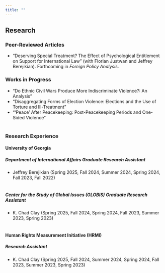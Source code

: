 ```yaml
---
title: ""
---
```


## Research

### Peer-Reviewed Articles
-   "Deserving Special Treatment? The Effect of Psychological Entitlement on Support for International Law" (with Florian Justwan and Jeffrey Berejikian). Forthcoming in *Foreign Policy Analysis*.

<!--
### Articles in Revision
-->

### Works in Progress

-   "Do Ethnic Civil Wars Produce More Indiscriminate Violence?: An Analysis"
-   "Disaggregating Forms of Election Violence: Elections and the Use of Torture and Ill-Treatment"
-   "'Peace' After Peacekeeping: Post-Peacekeeping Periods and One-Sided Violence”
<br>
<br>

### Research Experience

#### University of Georgia

##### *Department of International Affairs Graduate Research Assistant*

-   Jeffrey Berejikian (Spring 2025, Fall 2024, Summer 2024, Spring 2024, Fall 2023, Fall 2022)
<br>
<br>

##### *Center for the Study of Global Issues (GLOBIS) Graduate Research Assistant*

-   K. Chad Clay (Spring 2025, Fall 2024, Spring 2024, Fall 2023, Summer 2023, Spring 2023)
<br>
<br>

#### Human Rights Measurement Initiative (HRMI)

##### *Research Assistant*

-   K. Chad Clay (Spring 2025, Fall 2024, Summer 2024, Spring 2024, Fall 2023, Summer 2023, Spring 2023)
